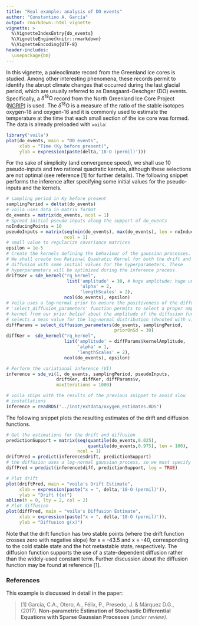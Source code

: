 ```yaml
---
title: "Real example: analysis of DO events"
author: "Constantino A. García"
output: rmarkdown::html_vignette
vignette: >
  %\VignetteIndexEntry{do_events}
  %\VignetteEngine{knitr::rmarkdown}
  %\VignetteEncoding{UTF-8}
header-includes: 
  \usepackage{bm}
---
```

In this vignette, a paleoclimate record from the Greenland ice cores is studied.
Among other interesting phenomena, these records permit to identify the abrupt 
climate changes that occurred during the last glacial period, which are usually
referred to as  Dansgaard-Oeschger (DO) events. Specifically, a 
$\delta^{18}\text{O}$ record from the North Greenland Ice Core Project
([NGRIP](http://www.iceandclimate.nbi.ku.dk/data/)) is used. The 
$\delta^{18}\text{O}$ is a measure of the  ratio of the stable isotopes 
oxygen-18 and oxygen-16 and it is commonly used to estimate the temperature at 
the time that each small section of the ice core was formed. The data is already
preloaded with `voila`:

```r
library('voila')
plot(do_events, main = "DO events",
     xlab = "Time (Ky before present)", 
     ylab = expression(paste(delta,'18-O (permil)')))
```

For the sake of simplicity (and convergence speed), we shall use 10
pseudo-inputs and two rational quadratic kernels, although these selections are
not optimal (see reference [1] for further details). The following snippet performs
the inference after specifying some initial values for the pseudo-inputs and 
the kernels.

```r
# sampling period in Ky before present
samplingPeriod = deltat(do_events) 
# voila uses data in matrix format 
do_events = matrix(do_events, ncol = 1)
# Spread initial pseudo-inputs along the support of do_events
noInducingPoints = 10
pseudoInputs = matrix(seq(min(do_events), max(do_events), len = noInducingPoints),
                      ncol = 1)
# small value to regularize covariance matrices
epsilon = 1e-5
# Create the kernels defining the behaviour of the gaussian processes. 
# We shall create two Rational Quadratic Kernel for both the drift and 
# diffusion with some initial values for the hyperparameters. These 
# hyperparameters will be optimized during the inference process.
driftKer = sde_kernel("rq_kernel",
                       list('amplitude' = 30, # huge amplitude: huge uncertainty
                            'alpha' = 2,
                            'lengthScales' = 2),
                      ncol(do_events), epsilon)
# Voila uses a log-normal prior to ensure the positiveness of the diffusion. The 
# 'select_diffusion_parameters' function permits to select a proper amplitude for the
# kernel from our prior belief about the amplitude of the diffusion function. It also
# selects a mean value for the log-normal distribution (denoted with v)
diffParams = select_diffusion_parameters(do_events, samplingPeriod, 
                                         priorOnSd = 30)
diffKer =  sde_kernel("rq_kernel",
                      list('amplitude' = diffParams$kernelAmplitude,
                           'alpha' = 1,
                           'lengthScales' = 2),
                      ncol(do_events), epsilon)

# Perform the variational inference (VI)
inference = sde_vi(1, do_events, samplingPeriod, pseudoInputs, 
                   driftKer, diffKer, diffParams$v,
                   maxIterations = 1000)

```

```r
# voila ships with the results of the previous snippet to avoid slow
# installations
inference = readRDS("../inst/extdata/oxygen_estimates.RDS")

```

The following snippet plots the resulting estimates of the drift and diffusion
functions.

```r
# Get the estimations for the drift and diffusion
predictionSupport = matrix(seq(quantile(do_events,0.025), 
                               quantile(do_events,0.975), len = 100),
                           ncol = 1)
driftPred = predict(inference$drift, predictionSupport)
# the diffusion uses a log-normal gaussian process, so we must specify log = TRUE
diffPred = predict(inference$diff, predictionSupport, log = TRUE)

# Plot drift
plot(driftPred, main = "voila's Drift Estimate",
     xlab = expression(paste("x = ", delta,'18-O (permil)')),
     ylab = "Drift f(x)")
abline(h = 0, lty = 2, col = 2)
# Plot diffusion
plot(diffPred, main = "voila's Diffusion Estimate",
     xlab = expression(paste("x = ", delta,'18-O (permil)')),
     ylab = "Diffusion g(x)")
```

Note that the drift function has two stable points (where the drift function
crosses zero with negative slope) for x = -43.5 and x = -40, corresponding to
the cold stable state and the hot metastable state, respectively. The diffusion
function supports the use of a state-dependent diffusion 
rather than the widely-used constant term. Further discussion about the diffusion
function may be found at reference [1].


### References
This example is discussed in detail in the paper:

> [1] García, C.A., Otero, A., Félix, P., Presedo, J. & Márquez D.G., (2017). **Non-parametric Estimation of Stochastic Differential Equations with 
Sparse Gaussian Processes** _(under review)_.

